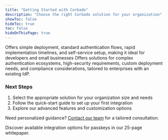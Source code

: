 ```yaml
---
title: "Getting Started with Corbado"
description: "Choose the right Corbado solution for your organization"
showToc: false
hideToc: true
toc: false
hideOnThisPage: true
---
```




  <Card horizontal="true" title="Corbado Complete: Passkey IdP for Small Businesses / Devs" icon="laptop-code" href="/corbado-complete/overview">
   Offers simple deployment, standard authentication flows, rapid implementation timelines, and self-service setup, making it ideal for developers and small businesses
  </Card>
  
  <Card horizontal="true" title="Corbado Connect: Passkeys for Enterprises with an existing IdP" icon="building" href="/corbado-connect/overview">
   Offers solutions for complex authentication ecosystems, high-security requirements, custom deployment needs, and compliance considerations, tailored to enterprises with an existing IdP.
  </Card>


### Next Steps

<ol>
  <li>Select the appropriate solution for your organization size and needs</li>
  <li>Follow the quick-start guide to set up your first integration</li>
  <li>Explore our advanced features and customization options</li>
</ol>

<p>Need personalized guidance? <a href="https://corbado.com/contact">Contact our team</a> for a tailored consultation.</p> 

  <Card horizontal="true" title="Get Your Free Passkey Integration Options Whitepaper" icon="book" href="https://www.corbado.com/passkeys/integration">
  Discover available integration options for passkeys  in our 25-page whitepaper.
  </Card>